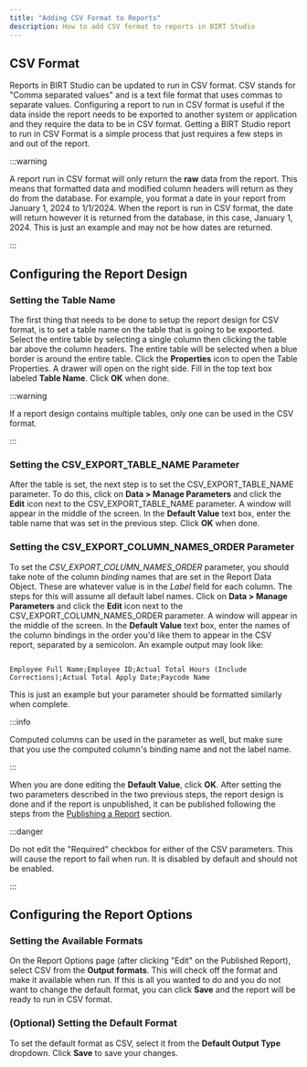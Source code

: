 ```yaml
---
title: "Adding CSV Format to Reports"
description: How to add CSV format to reports in BIRT Studio
---
```



## CSV Format

Reports in BIRT Studio can be updated to run in CSV format. CSV stands for "Comma separated values" and is a text file format that uses commas to separate values. Configuring a report to run in CSV format is useful if the data inside the report needs to be exported to another system or application and they require the data to be in CSV format. Getting a BIRT Studio report to run in CSV Format is a simple process that just requires a few steps in and out of the report.

:::warning

A report run in CSV format will only return the **raw** data from the report. This means that formatted data and modified column headers will return as they do from the database. For example, you format a date in your report from January 1, 2024 to 1/1/2024. When the report is run in CSV format, the date will return however it is returned from the database, in this case, January 1, 2024. This is just an example and may not be how dates are returned.

:::

## Configuring the Report Design

### Setting the Table Name

The first thing that needs to be done to setup the report design for CSV format, is to set a table name on the table that is going to be exported. Select the entire table by selecting a single column then clicking the table bar above the column headers. The entire table will be selected when a blue border is around the entire table. Click the <Settings className="icon" /> **Properties** icon to open the Table Properties. A drawer will open on the right side. Fill in the top text box labeled **Table Name**. Click **OK** when done.

:::warning

If a report design contains multiple tables, only one can be used in the CSV format.

:::

### Setting the CSV_EXPORT_TABLE_NAME Parameter

After the table is set, the next step is to set the CSV_EXPORT_TABLE_NAME parameter. To do this, click on **Data > Manage Parameters** and click the <Pencil className="icon" /> **Edit** icon next to the CSV_EXPORT_TABLE_NAME parameter. A window will appear in the middle of the screen. In the **Default Value** text box, enter the table name that was set in the previous step. Click **OK** when done.

### Setting the CSV_EXPORT_COLUMN_NAMES_ORDER Parameter

To set the _CSV_EXPORT_COLUMN_NAMES_ORDER_ parameter, you should take note of the column _binding_ names that are set in the Report Data Object. These are whatever value is in the _Label_ field for each column. The steps for this will assume all default label names. Click on **Data > Manage Parameters** and click the <Pencil className="icon" /> **Edit** icon next to the CSV_EXPORT_COLUMN_NAMES_ORDER parameter. A window will appear in the middle of the screen. In the **Default Value** text box, enter the names of the column bindings in the order you'd like them to appear in the CSV report, separated by a semicolon. An example output may look like:

<code>
Employee Full Name;Employee ID;Actual Total Hours (Include Corrections);Actual Total Apply Date;Paycode Name
</code>

This is just an example but your parameter should be formatted similarly when complete.

:::info

Computed columns can be used in the parameter as well, but make sure that you use the computed column's binding name and not the label name.

:::

When you are done editing the **Default Value**, click **OK**. After setting the two parameters described in the two previous steps, the report design is done and if the report is unpublished, it can be published following the steps from the [Publishing a Report](/docs/birt-studio/getting-started#publishing-a-report) section.

:::danger

Do not edit the "Required" checkbox for either of the CSV parameters. This will cause the report to fail when run. It is disabled by default and should not be enabled.

:::

## Configuring the Report Options

### Setting the Available Formats

On the Report Options page (after clicking "Edit" on the Published Report), select CSV from the **Output formats**. This will check off the format and make it available when run. If this is all you wanted to do and you do not want to change the default format, you can click **Save** and the report will be ready to run in CSV format.

### (Optional) Setting the Default Format

To set the default format as CSV, select it from the **Default Output Type** dropdown. Click **Save** to save your changes.
